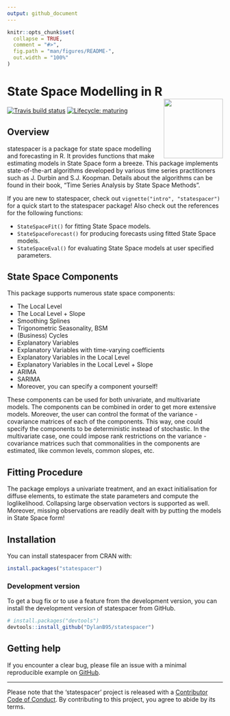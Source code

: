 ```yaml
---
output: github_document
---
```


<!-- README.md is generated from README.Rmd. Please edit that file -->

```r
knitr::opts_chunk$set(
  collapse = TRUE,
  comment = "#>",
  fig.path = "man/figures/README-",
  out.width = "100%"
)
```

# State Space Modelling in R <a href='https://DylanB95.github.io/statespacer'><img src='man/figures/logo.png' align="right" height="138.5" /></a>

<!-- badges: start -->
[![Travis build status](https://travis-ci.com/DylanB95/statespacer.svg?branch=master)](https://travis-ci.com/DylanB95/statespacer)
[![Lifecycle: maturing](https://img.shields.io/badge/lifecycle-maturing-blue.svg)](https://www.tidyverse.org/lifecycle/#maturing)
<!-- badges: end -->

## Overview
statespacer is a package for state space modelling and forecasting in R. It provides functions that make estimating models in State Space form a breeze. This package implements state-of-the-art algorithms developed by various time series practitioners such as J. Durbin and S.J. Koopman. Details about the algorithms can be found in their book, "Time Series Analysis by State Space Methods".

If you are new to statespacer, check out `vignette("intro", "statespacer")` for a quick start to the statespacer package! Also check out the references for the following functions:

* `StateSpaceFit()` for fitting State Space models.
* `StateSpaceForecast()` for producing forecasts using fitted State Space models.
* `StateSpaceEval()` for evaluating State Space models at user specified parameters.

## State Space Components
This package supports numerous state space components:

* The Local Level
* The Local Level + Slope
* Smoothing Splines
* Trigonometric Seasonality, BSM
* (Business) Cycles
* Explanatory Variables
* Explanatory Variables with time-varying coefficients
* Explanatory Variables in the Local Level
* Explanatory Variables in the Local Level + Slope
* ARIMA
* SARIMA
* Moreover, you can specify a component yourself!

These components can be used for both univariate, and multivariate models. The components can be combined in order to get more extensive models. Moreover, the user can control the format of the variance - covariance matrices of each of the components. This way, one could specify the components to be deterministic instead of stochastic. In the multivariate case, one could impose rank restrictions on the variance - covariance matrices such that commonalities in the components are estimated, like common levels, common slopes, etc.

## Fitting Procedure
The package employs a univariate treatment, and an exact initialisation for diffuse elements, to estimate the state parameters and compute the loglikelihood. Collapsing large observation vectors is supported as well. Moreover, missing observations are readily dealt with by putting the models in State Space form!

## Installation

You can install statespacer from CRAN with:

```r
install.packages("statespacer")
```

### Development version

To get a bug fix or to use a feature from the development version, you can install the development version of statespacer from GitHub.

```r
# install.packages("devtools")
devtools::install_github("DylanB95/statespacer")
```

## Getting help

If you encounter a clear bug, please file an issue with a minimal reproducible example on [GitHub](https://github.com/DylanB95/statespacer/issues).

---
Please note that the 'statespacer' project is released with a [Contributor Code of Conduct](CODE_OF_CONDUCT.md). By contributing to this project, you agree to abide by its terms.
